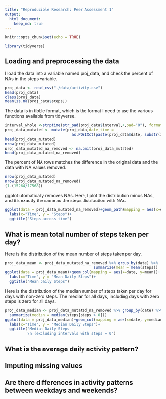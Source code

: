 ```yaml
---
title: "Reproducible Research: Peer Assessment 1"
output: 
  html_document:
    keep_md: true
---
```



```r
knitr::opts_chunk$set(echo = TRUE)
```

```r
library(tidyverse)
```

## Loading and preprocessing the data
I load the data into a variable named proj_data, and check the percent of NAs in the steps variable.

```r
proj_data <- read_csv("./data/activity.csv")
head(proj_data)
class(proj_data)
mean(is.na(proj_data$steps))
```

The data is in tibble format, which is the format I need to use the various functions available from tidyverse.

```r
interval_whole <-strptime(str_pad(proj_data$interval,4,pad="0"), format='%M %S')
proj_data_mutated <- mutate(proj_data,date_time = 
                              as.POSIXct(paste(proj_data$date, substr(interval_whole,15,20))))
head(proj_data_mutated)
nrow(proj_data_mutated)
proj_data_mutated_na_removed <- na.omit(proj_data_mutated)
head(proj_data_mutated_na_removed)


```

The percent of NA rows matches the difference in the original data and the data with NA values removed.

```r
nrow(proj_data_mutated)
nrow(proj_data_mutated_na_removed)
(1-(15264/17568))
```

ggplot utomatically removes NAs. Here, I plot the distribution minus NAs, and it's exactly the same as the steps distribution with NAs.


```r
ggplot(data = proj_data_mutated_na_removed)+geom_path(mapping = aes(x=date_time, y=steps))+
  labs(x="Time", y = "Steps")+
  ggtitle("Steps across time")
```

## What is mean total number of steps taken per day?

Here is the distribution of the mean number of steps taken per day.

```r
proj_data_mean <- proj_data_mutated_na_removed %>% group_by(date) %>%
                                        summarize(mean = mean(steps))
ggplot(data = proj_data_mean)+geom_col(mapping = aes(x=date, y=mean))+
  labs(x="Time", y = "Mean Daily Steps")+
  ggtitle("Mean Daily Steps")
```

Here is the distribution of the median number of steps taken per day for days with non-zero steps. The median for all days, including days with zero steps is zero for all days.

```r
proj_data_median <- proj_data_mutated_na_removed %>% group_by(date) %>%
  summarize(median = median(steps[steps > 0]))
ggplot(data = proj_data_median)+geom_col(mapping = aes(x=date, y=median))+
  labs(x="Time", y = "Median Daily Steps")+
  ggtitle("Median Daily Steps
          \n (excluding intervals with steps = 0")
```



## What is the average daily activity pattern?



## Imputing missing values



## Are there differences in activity patterns between weekdays and weekends?
